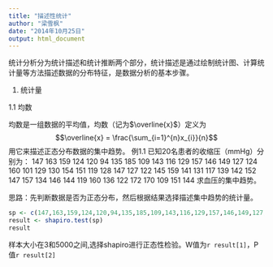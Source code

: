 ```yaml
---
title: "描述性统计"
author: "梁雪枫"
date: "2014年10月25日"
output: html_document
---
```

统计分析分为统计描述和统计推断两个部分，统计描述是通过绘制统计图、计算统计量等方法描述数据的分布特征，是数据分析的基本步骤。

1. 统计量

1.1  均数

均数是一组数据的平均值，均数（记为$\overline{x}$）定义为
$$\overline{x} = \frac{\sum_{i=1}^{n}x_{i}}{n}$$
用它来描述正态分布数据的集中趋势。
例1.1 已知20名患者的收缩压（mmHg）分别为：
147 163 159 124 120  94 135 185 109 143 116 129 157 146 149 127 124 160 101 129 130 154 151
119 128 147 127 122 145 159 141 131 117 139 142 152 147 157 134 146 144 119 160 136 122 172
170 109 151 144
求血压的集中趋势。

思路：先判断数据是否为正态分布，然后根据结果选择描述集中趋势的统计量。
```r
sp <- c(147,163,159,124,120,94,135,185,109,143,116,129,157,146,149,127,124,160,101,129,130,154,151,119,128,147,127,122,145,159,141,131,117,139,142,152,147,157,134,146,144,119,160,136 ,122,172,170,109,151,144)
result <- shapiro.test(sp)
result
```
样本大小在3和5000之间,选择shapiro进行正态性检验。W值为`r result[1]`，P值`r result[2]`


